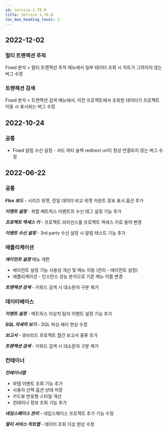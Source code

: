 ```yaml
---
id: service-1.78.0
title: Service 1.78.0
toc_max_heading_level: 2
---
```



## 2022-12-02

### 멀티 트랜잭션 추적

<Status>Fixed</Status> <UI>분석</UI> > <UI>멀티 트랜잭션 추적</UI> 메뉴에서 일부 테이터 조회 시 차트가 그려지지 않는 버그 수정

### 트랜잭션 검색

<Status>Fixed</Status> <UI>분석</UI> > <UI>트랜잭션 검색</UI> 메뉴에서, 이전 프로젝트에서 조회한 데이터가 프로젝트 이동 시 표시되는 버그 수정

## 2022-10-24

### 공통

* <Status>Fixed</Status> 알림 수신 설정 - 서드 파티 슬랙 redirect url이 정상 연결되지 않는 버그 수정

## 2022-06-22

### 공통

***Flex 보드*** - 시리즈 위젯, 전일 데이터 비교 위젯 카운트 정보 표시 옵션 추가

***이벤트 설정*** - 복합 메트릭스 이벤트의 수신 태그 설정 기능 추가

***프로젝트 액세스 키*** - 프로젝트 라이선스를 프로젝트 액세스 키로 용어 변경

***이벤트 수신 설정*** - 3rd party 수신 설정 시 알림 테스트 기능 추가

### 애플리케이션

***에이전트 설정*** 메뉴 개편

 - 에이전트 설정 기능 사용성 개선 및 메뉴 이동 (관리 - 에이전트 설정)
 - 애플리케이션 - 인스턴스 성능 분석으로 기존 메뉴 이름 변경

***트랜잭션 검색*** - 키워드 검색 시 대소문자 구분 제거

### 데이터베이스

***이벤트 설정*** - 메트릭스 이상치 탐지 이벤트 설정 기능 추가 

***SQL 자세히 보기*** - SQL 파싱 에러 현상 수정

***보고서*** - 큐브리드 프로젝트 월간 보고서 종류 추가

***트랜잭션 검색*** - 키워드 검색 시 대소문자 구분 제거

### 컨테이너

***컨테이너맵***

 - 와탭 이벤트 조회 기능 추가 
 - 사용자 선택 옵션 상태 저장
 - 카드뷰 반응형 스타일 개선
 - 컨테이너 정보 조회 기능 추가

***네임스페이스 관리*** - 네임스페이스 프로젝트 추가 기능 수정

***멀티 서비스 히트맵*** - 데이터 조회 이상 현상 수정